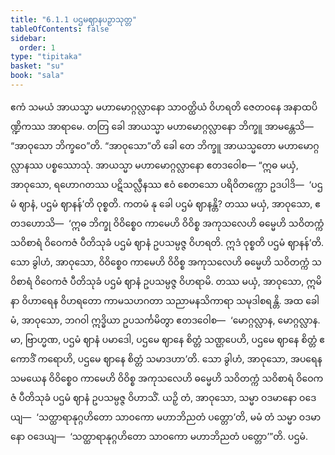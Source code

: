 ```yaml
---
title: "6.1.1 ပဌမဈာနပဉှာသုတ္တ"
tableOfContents: false
sidebar:
  order: 1
type: "tipitaka"
basket: "su"
book: "sala"
---
```



<DynamicBreadcrumb />

<Division number="332" book="sala">

<Paragraph number="1373" book="sala">
ဧကံ သမယံ အာယသ္မာ မဟာမောဂ္ဂလ္လာနော သာဝတ္ထိယံ ဝိဟရတိ ဇေတဝနေ အနာထပိဏ္ဍိကဿ အာရာမေ. တတြ ခေါ အာယသ္မာ မဟာမောဂ္ဂလ္လာနော ဘိက္ခူ အာမန္တေသိ—  “အာဝုသော ဘိက္ခဝေ”တိ. “အာဝုသော”တိ ခေါ တေ ဘိက္ခူ အာယသ္မတော မဟာမောဂ္ဂလ္လာနဿ ပစ္စဿောသုံ. အာယသ္မာ မဟာမောဂ္ဂလ္လာနော ဧတဒဝေါစ—
</Paragraph>

<Paragraph number="1374" book="sala">
“ဣဓ မယှံ, အာဝုသော, ရဟောဂတဿ ပဋိသလ္လီနဿ ဧဝံ စေတသော ပရိဝိတက္ကော ဥဒပါဒိ—  ‘ပဌမံ ဈာနံ, ပဌမံ ဈာနန်’တိ ဝုစ္စတိ. ကတမံ နု ခေါ ပဌမံ ဈာနန္တိ? တဿ မယှံ, အာဝုသော, ဧတဒဟောသိ—  ‘ဣဓ ဘိက္ခု ဝိဝိစ္စေဝ ကာမေဟိ ဝိဝိစ္စ အကုသလေဟိ ဓမ္မေဟိ သဝိတက္ကံ သဝိစာရံ ဝိဝေကဇံ ပီတိသုခံ ပဌမံ ဈာနံ ဥပသမ္ပဇ္ဇ ဝိဟရတိ. ဣဒံ ဝုစ္စတိ ပဌမံ ဈာနန်’တိ. သော ခွါဟံ, အာဝုသော, ဝိဝိစ္စေဝ ကာမေဟိ ဝိဝိစ္စ အကုသလေဟိ ဓမ္မေဟိ သဝိတက္ကံ သဝိစာရံ ဝိဝေကဇံ ပီတိသုခံ ပဌမံ ဈာနံ ဥပသမ္ပဇ္ဇ ဝိဟရာမိ. တဿ မယှံ, အာဝုသော, ဣမိနာ ဝိဟာရေန ဝိဟရတော ကာမသဟဂတာ သညာမနသိကာရာ သမုဒါစရန္တိ.
</Paragraph>

<Paragraph number="1375" book="sala">
အထ ခေါ မံ, အာဝုသော, ဘဂဝါ ဣဒ္ဓိယာ ဥပသင်္ကမိတွာ ဧတဒဝေါစ—  ‘မောဂ္ဂလ္လာန, မောဂ္ဂလ္လာန. မာ, ဗြာဟ္မဏ, ပဌမံ ဈာနံ ပမာဒေါ, ပဌမေ ဈာနေ စိတ္တံ သဏ္ဌပေဟိ, ပဌမေ ဈာနေ စိတ္တံ ဧကောဒိံ ကရောဟိ, ပဌမေ ဈာနေ စိတ္တံ သမာဒဟာ’တိ. သော ခွါဟံ, အာဝုသော, အပရေန သမယေန ဝိဝိစ္စေဝ ကာမေဟိ ဝိဝိစ္စ အကုသလေဟိ ဓမ္မေဟိ သဝိတက္ကံ သဝိစာရံ ဝိဝေကဇံ ပီတိသုခံ ပဌမံ ဈာနံ ဥပသမ္ပဇ္ဇ ဝိဟာသိံ. ယဉှိ တံ, အာဝုသော, သမ္မာ ဝဒမာနော ဝဒေယျ—  ‘သတ္ထာရာနုဂ္ဂဟိတော သာဝကော မဟာဘိညတံ ပတ္တော’တိ, မမံ တံ သမ္မာ ဝဒမာနော ဝဒေယျ—  ‘သတ္ထာရာနုဂ္ဂဟိတော သာဝကော မဟာဘိညတံ ပတ္တော’”တိ.

</Paragraph>
</Division>

<Paragraph number="1376" type="center" book="sala">
ပဌမံ.
</Paragraph>